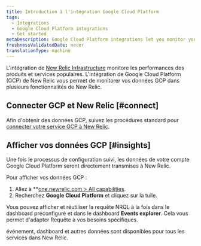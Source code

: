 ```yaml
---
title: Introduction à l'intégration Google Cloud Platform
tags:
  - Integrations
  - Google Cloud Platform integrations
  - Get started
metaDescription: Google Cloud Platform integrations let you monitor your GCP data in New Relic.
freshnessValidatedDate: never
translationType: machine
---
```


L&apos;intégration de [New Relic Infrastructure](/docs/infrastructure/new-relic-infrastructure/getting-started/introduction-new-relic-infrastructure) monitore les performances des produits et services populaires. L&apos;intégration de Google Cloud Platform (GCP) de New Relic vous permet de monitorer vos données GCP dans plusieurs fonctionnalités de New Relic.

## Connecter GCP et New Relic [#connect]

Afin d&apos;obtenir des données GCP, suivez les procédures standard pour [connecter votre service GCP à New Relic](/docs/infrastructure/gcp-integrations).

## Afficher vos données GCP [#insights]

Une fois le processus de configuration suivi, les données de votre compte Google Cloud Platform seront directement transmises à New Relic.

Pour afficher vos données GCP :

1. Allez à <DNT>\*\*[one.newrelic.com &gt; All capabilities](https://one.newrelic.com/all-capabilities)</DNT>.
2. Recherchez <DNT>**Google Cloud Platform**</DNT> et cliquez sur la tuile.

Vous pouvez afficher et réutiliser la requête NRQL à la fois dans le dashboard préconfiguré <InlinePopover type="dashboards" />et dans le dashboard <DNT>**Events explorer**</DNT>. Cela vous permet d&apos;adapter Requête à vos besoins spécifiques.

événement, dashboard et autres données sont disponibles pour tous les services dans New Relic.